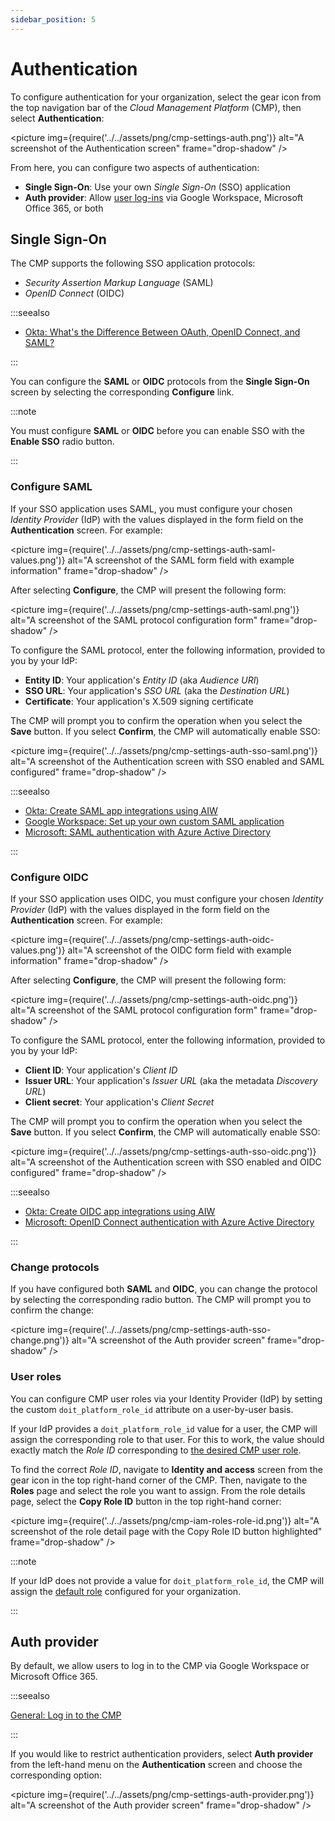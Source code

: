 ```yaml
---
sidebar_position: 5
---
```


# Authentication

To configure authentication for your organization, select the gear icon from the top navigation bar of the _Cloud Management Platform_ (CMP), then select **Authentication**:

<picture
  img={require('../../assets/png/cmp-settings-auth.png')}
  alt="A screenshot of the Authentication screen"
  frame="drop-shadow"
/>

From here, you can configure two aspects of authentication:

- **Single Sign-On**: Use your own _Single Sign-On_ (SSO) application
- **Auth provider**: Allow [user log-ins](../general/log-in.mdx) via Google Workspace, Microsoft Office 365, or both

## Single Sign-On

The CMP supports the following SSO application protocols:

- _Security Assertion Markup Language_ (SAML)
- _OpenID Connect_ (OIDC)

:::seealso

- [Okta: What's the Difference Between OAuth, OpenID Connect, and SAML?](https://www.okta.com/uk/identity-101/whats-the-difference-between-oauth-openid-connect-and-saml/)

:::

You can configure the **SAML** or **OIDC** protocols from the **Single Sign-On** screen by selecting the corresponding **Configure** link.

:::note

You must configure **SAML** or **OIDC** before you can enable SSO with the **Enable SSO** radio button.

:::

### Configure SAML

If your SSO application uses SAML, you must configure your chosen _Identity Provider_ (IdP) with the values displayed in the form field on the **Authentication** screen. For example:

<picture
  img={require('../../assets/png/cmp-settings-auth-saml-values.png')}
  alt="A screenshot of the SAML form field with example information"
  frame="drop-shadow"
/>

After selecting **Configure**, the CMP will present the following form:

<picture
  img={require('../../assets/png/cmp-settings-auth-saml.png')}
  alt="A screenshot of the SAML protocol configuration form"
  frame="drop-shadow"
/>

To configure the SAML protocol, enter the following information, provided to you by your IdP:

- **Entity ID**: Your application's _Entity ID_ (aka _Audience URI_)
- **SSO URL**: Your application's _SSO URL_ (aka the _Destination URL_)
- **Certificate**: Your application's X.509 signing certificate

The CMP will prompt you to confirm the operation when you select the **Save** button. If you select **Confirm**, the CMP will automatically enable SSO:

<picture
  img={require('../../assets/png/cmp-settings-auth-sso-saml.png')}
  alt="A screenshot of the Authentication screen with SSO enabled and SAML configured"
  frame="drop-shadow"
/>

:::seealso

- [Okta: Create SAML app integrations using AIW](https://help.okta.com/oie/en-us/Content/Topics/Apps/Apps_App_Integration_Wizard_SAML.htm)
- [Google Workspace: Set up your own custom SAML application](https://support.google.com/a/answer/6087519?hl=en)
- [Microsoft: SAML authentication with Azure Active Directory](https://docs.microsoft.com/en-us/azure/active-directory/fundamentals/auth-saml)

:::

### Configure OIDC

If your SSO application uses OIDC, you must configure your chosen _Identity Provider_ (IdP) with the values displayed in the form field on the **Authentication** screen. For example:

<picture
  img={require('../../assets/png/cmp-settings-auth-oidc-values.png')}
  alt="A screenshot of the OIDC form field with example information"
  frame="drop-shadow"
/>

After selecting **Configure**, the CMP will present the following form:

<picture
  img={require('../../assets/png/cmp-settings-auth-oidc.png')}
  alt="A screenshot of the SAML protocol configuration form"
  frame="drop-shadow"
/>

To configure the SAML protocol, enter the following information, provided to you by your IdP:

- **Client ID**: Your application's _Client ID_
- **Issuer URL**: Your application's _Issuer URL_ (aka the metadata _Discovery URL_)
- **Client secret**: Your application's _Client Secret_

The CMP will prompt you to confirm the operation when you select the **Save** button. If you select **Confirm**, the CMP will automatically enable SSO:

<picture
  img={require('../../assets/png/cmp-settings-auth-sso-oidc.png')}
  alt="A screenshot of the Authentication screen with SSO enabled and OIDC configured"
  frame="drop-shadow"
/>

:::seealso

- [Okta: Create OIDC app integrations using AIW](https://help.okta.com/oie/en-us/Content/Topics/Apps/Apps_App_Integration_Wizard_OIDC.htm)
- [Microsoft: OpenID Connect authentication with Azure Active Directory](https://docs.microsoft.com/en-us/azure/active-directory/fundamentals/auth-oidc)

:::

### Change protocols

If you have configured both **SAML** and **OIDC**, you can change the protocol by selecting the corresponding radio button. The CMP will prompt you to confirm the change:

<picture
  img={require('../../assets/png/cmp-settings-auth-sso-change.png')}
  alt="A screenshot of the Auth provider screen"
  frame="drop-shadow"
/>

### User roles

You can configure CMP user roles via your Identity Provider (IdP) by setting the custom `doit_platform_role_id` attribute on a user-by-user basis.

If your IdP provides a `doit_platform_role_id` value for a user, the CMP will assign the corresponding role to that user. For this to work, the value should exactly match the _Role ID_ corresponding to [the desired CMP user role](../user-management/manage-roles.mdx).

To find the correct _Role ID_, navigate to **Identity and access** screen from the gear icon in the top right-hand corner of the CMP. Then, navigate to the **Roles** page and select the role you want to assign. From the role details page, select the **Copy Role ID** button in the top right-hand corner:

<picture
  img={require('../../assets/png/cmp-iam-roles-role-id.png')}
  alt="A screenshot of the role detail page with the Copy Role ID button highlighted"
  frame="drop-shadow"
/>

:::note

If your IdP does not provide a value for `doit_platform_role_id`, the CMP will assign the [default role](../user-management/manage-roles.mdx#setting-a-default-role) configured for your organization.

:::

## Auth provider

By default, we allow users to log in to the CMP via Google Workspace or Microsoft Office 365.

:::seealso

[General: Log in to the CMP](../general/log-in.mdx)

:::

If you would like to restrict authentication providers, select **Auth provider** from the left-hand menu on the **Authentication** screen and choose the corresponding option:

<picture
  img={require('../../assets/png/cmp-settings-auth-provider.png')}
  alt="A screenshot of the Auth provider screen"
  frame="drop-shadow"
/>
